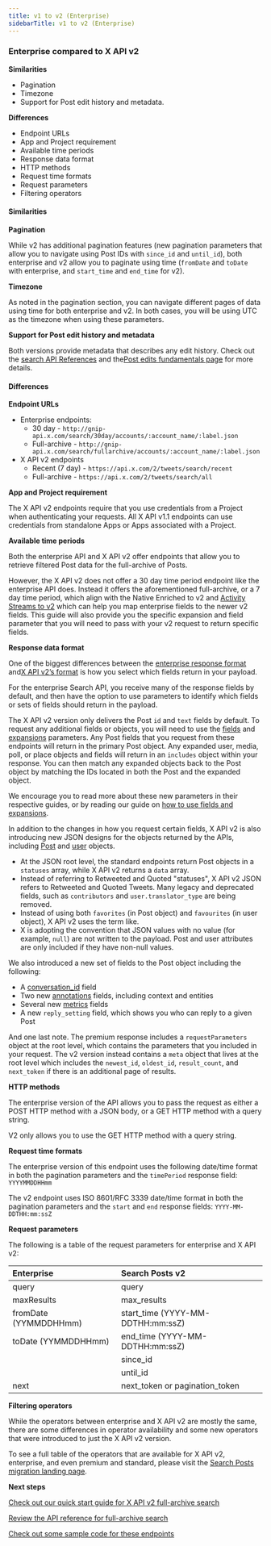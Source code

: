 ```yaml
---
title: v1 to v2 (Enterprise)
sidebarTitle: v1 to v2 (Enterprise)
---
```


### Enterprise compared to X API v2


**Similarities**

* Pagination
* Timezone
* Support for Post edit history and metadata. 

**Differences**

* Endpoint URLs
* App and Project requirement
* Available time periods
* Response data format
* HTTP methods
* Request time formats
* Request parameters
* Filtering operators


#### Similarities

**Pagination**

While v2 has additional pagination features (new pagination parameters that allow you to navigate using Post IDs with `since_id` and `until_id`), both enterprise and v2 allow you to paginate using time (`fromDate` and `toDate` with enterprise, and `start_time` and `end_time` for v2).
 

**Timezone**

As noted in the pagination section, you can navigate different pages of data using time for both enterprise and v2. In both cases, you will be using UTC as the timezone when using these parameters.

**Support for Post edit history and metadata**

Both versions provide metadata that describes any edit history. Check out the [search API References](/x-api/posts/recent-search) and the[Post edits fundamentals page](/x-api/fundamentals/edit-posts) for more details. 

#### Differences

**Endpoint URLs**

* Enterprise endpoints:
    * 30 day - `http://gnip-api.x.com/search/30day/accounts/:account_name/:label.json`
    * Full-archive - `http://gnip-api.x.com/search/fullarchive/accounts/:account_name/:label.json`
* X API v2 endpoints
    * Recent (7 day) - `https://api.x.com/2/tweets/search/recent`
    * Full-archive - `https://api.x.com/2/tweets/search/all`

**App and Project requirement**

The X API v2 endpoints require that you use credentials from a Project when authenticating your requests. All X API v1.1 endpoints can use credentials from standalone Apps or Apps associated with a Project.
 

**Available time periods**

Both the enterprise API and X API v2 offer endpoints that allow you to retrieve filtered Post data for the full-archive of Posts.

However, the X API v2 does not offer a 30 day time period endpoint like the enterprise API does. Instead it offers the aforementioned full-archive, or a 7 day time period, which align with the Native Enriched to v2 and [Activity Streams to v2](/x-api/migrate/data-format-migration#migrating-from-activity-streams-data-format-to-v2) which can help you map enterprise fields to the newer v2 fields. This guide will also provide you the specific expansion and field parameter that you will need to pass with your v2 request to return specific fields.
 

**Response data format**

One of the biggest differences between the [enterprise response format](https://developer.x.com/x-api/enterprise-gnip-2.0/fundamentals/data-dictionary) and[X API v2’s format](/x-api/fundamentals/data-dictionary) is how you select which fields return in your payload.

For the enterprise Search API, you receive many of the response fields by default, and then have the option to use parameters to identify which fields or sets of fields should return in the payload.

The X API v2 version only delivers the Post `id` and `text` fields by default. To request any additional fields or objects, you will need to use the [fields](/x-api/fundamentals/fields) and [expansions](/x-api/fundamentals/expansions) parameters. Any Post fields that you request from these endpoints will return in the primary Post object. Any expanded user, media, poll, or place objects and fields will return in an `includes` object within your response. You can then match any expanded objects back to the Post object by matching the IDs located in both the Post and the expanded object.

We encourage you to read more about these new parameters in their respective guides, or by reading our guide on [how to use fields and expansions](/x-api/fundamentals/data-dictionary#how-to-use-fields-and-expansions).

In addition to the changes in how you request certain fields, X API v2 is also introducing new JSON designs for the objects returned by the APIs, including [Post](/x-api/fundamentals/data-dictionary#tweet) and [user](/x-api/fundamentals/data-dictionary#user) objects.

* At the JSON root level, the standard endpoints return Post objects in a `statuses` array, while X API v2 returns a `data` array.
* Instead of referring to Retweeted and Quoted "statuses", X API v2 JSON refers to Retweeted and Quoted Tweets. Many legacy and deprecated fields, such as `contributors` and `user.translator_type` are being removed.
* Instead of using both `favorites` (in Post object) and `favourites` (in user object), X API v2 uses the term like.
* X is adopting the convention that JSON values with no value (for example, `null`) are not written to the payload. Post and user attributes are only included if they have non-null values.
     

We also introduced a new set of fields to the Post object including the following:

* A [conversation_id](/x-api/fundamentals/conversation-id) field
* Two new [annotations](/x-api/fundamentals/post-annotations) fields, including context and entities
* Several new [metrics](/x-api/fundamentals/metrics) fields
* A new `reply_setting` field, which shows you who can reply to a given Post

And one last note. The premium response includes a `requestParameters` object at the root level, which contains the parameters that you included in your request. The v2 version instead contains a `meta` object that lives at the root level which includes the `newest_id`, `oldest_id`, `result_count`, and `next_token` if there is an additional page of results.

**HTTP methods**

The enterprise version of the API allows you to pass the request as either a POST HTTP method with a JSON body, or a GET HTTP method with a query string.

V2 only allows you to use the GET HTTP method with a query string.
 

**Request time formats**

The enterprise version of this endpoint uses the following date/time format in both the pagination parameters and the `timePeriod` response field: `YYYYMMDDHHmm`

The v2 endpoint uses ISO 8601/RFC 3339 date/time format in both the pagination parameters and the `start` and `end` response fields: `YYYY-MM-DDTHH:mm:ssZ
 `

**Request parameters**

The following is a table of the request parameters for enterprise and X API v2:

| Enterprise | Search Posts v2 |
| :--- | :--- |
| query | query |
| maxResults | max_results |
| fromDate (YYMMDDHHmm) | start_time (YYYY-MM-DDTHH:mm:ssZ) |
| toDate (YYMMDDHHmm) | end_time (YYYY-MM-DDTHH:mm:ssZ) |
|     | since_id |
|     | until_id |
| next | next_token or pagination_token |

**Filtering operators**

While the operators between enterprise and X API v2 are mostly the same, there are some differences in operator availability and some new operators that were introduced to just the X API v2 version.

To see a full table of the operators that are available for X API v2, enterprise, and even premium and standard, please visit the [Search Posts migration landing page](/x-api/posts/search/migrate/overview).

**Next steps**

[Check out our quick start guide for X API v2 full-archive search](/x-api/posts/search/quickstart/full-archive-search)

[Review the API reference for full-archive search](/x-api/posts/full-archive-search)

[Check out some sample code for these endpoints](https://github.com/xdevplatform/Twitter-API-v2-sample-code)

